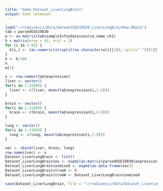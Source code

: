 ```yaml
---
title: "make_Dataset_LiverLungBrain"
output: html_notebook
---
```



```r
load("~/rnaGinesis/data/datasetGSE19830_LiverLungBrainRaw.RData")
tab = parsedGSE19830
w <- as.matrix(tab$sampleInfo@data$source_name_ch1)
h = matrix(nrow = 42, ncol = 3)
for (i in 1:42) {
  h[i,] <- (as.numeric(strsplit(as.character(w[i][1]), split=" ")[[1]][c(1, 5, 9)]))
}
h <- h/100
h 
w[1]

x <- row.names(tab$expression)
liver <- vector()
for(i in 1:31099) {
  liver <- c(liver, mean(tab$expression[i,1:3]))
}

brain <- vector()
for(i in 1:31099) {
  brain <- c(brain, mean(tab$expression[i,4:6]))
}

lung <- vector()
for(i in 1:31099) {
  lung <- c(lung, mean(tab$expression[i,7:9]))
}

vec <- cbind(liver, brain, lung)
row.names(vec) <- x
Dataset_LiverLungBrain <- list()
Dataset_LiverLungBrain$ex <- expm1(as.matrix(parsedGSE19830$expression))
Dataset_LiverLungBrain$unmixed <- expm1(as.data.frame(vec))
Dataset_LiverLungBrain$trueH <- h
Dataset_LiverLungBrain$trueW <- Dataset_LiverLungBrain$unmixed

save(Dataset_LiverLungBrain, file = "~/rnaGinesis/data/Dataset_LiverLungBrain.RData")

```

